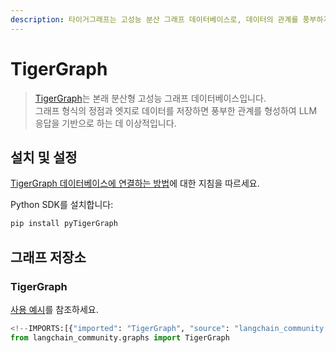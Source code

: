 ```yaml
---
description: 타이거그래프는 고성능 분산 그래프 데이터베이스로, 데이터의 관계를 풍부하게 표현하여 LLM 응답을 강화하는 데 적합합니다.
---
```


# TigerGraph

> [TigerGraph](https://www.tigergraph.com/tigergraph-db/)는 본래 분산형 고성능 그래프 데이터베이스입니다.  
그래프 형식의 정점과 엣지로 데이터를 저장하면 풍부한 관계를 형성하여 LLM 응답을 기반으로 하는 데 이상적입니다.

## 설치 및 설정

[TigerGraph 데이터베이스에 연결하는 방법](https://docs.tigergraph.com/pytigergraph/current/getting-started/connection)에 대한 지침을 따르세요.

Python SDK를 설치합니다:

```bash
pip install pyTigerGraph
```


## 그래프 저장소

### TigerGraph

[사용 예시](/docs/integrations/graphs/tigergraph)를 참조하세요.

```python
<!--IMPORTS:[{"imported": "TigerGraph", "source": "langchain_community.graphs", "docs": "https://api.python.langchain.com/en/latest/graphs/langchain_community.graphs.tigergraph_graph.TigerGraph.html", "title": "TigerGraph"}]-->
from langchain_community.graphs import TigerGraph
```